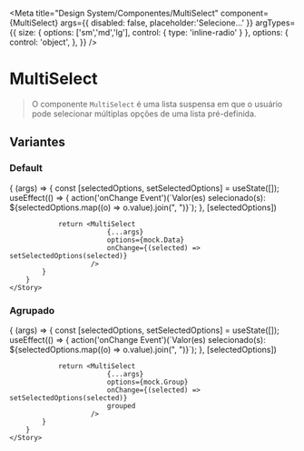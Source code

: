 
<Meta 
    title="Design System/Componentes/MultiSelect" 
    component={MultiSelect} 
    args={{
        disabled: false,
        placeholder:'Selecione...'
    }}
    argTypes={{
        size: { 
            options: ['sm','md','lg'],
            control: {
                type: 'inline-radio'
            }
        },
        options: { 
            control: 'object',
        },
    }}
/>

# MultiSelect

> O componente `MultiSelect` é uma lista suspensa em que o usuário pode selecionar múltiplas opções de uma lista pré-definida. 

## Variantes

### Default

<Canvas withToolbar>
    <Story name="Default">
        {
            (args) => {
                const [selectedOptions, setSelectedOptions] = useState([]);
                useEffect(() => {
                    action('onChange Event')(`Valor(es) selecionado(s): ${selectedOptions.map((o) => o.value).join(", ")}`);
                }, [selectedOptions])
                
                return <MultiSelect 
                            {...args}
                            options={mock.Data}
                            onChange={(selected) => setSelectedOptions(selected)}
                        />
            }
        }
    </Story>
</Canvas>

<ArgsTable story="Default" />

### Agrupado

<Canvas withToolbar>
    <Story 
        name="Group"
    >
        {
            (args) => {
                const [selectedOptions, setSelectedOptions] = useState([]);
                useEffect(() => {
                    action('onChange Event')(`Valor(es) selecionado(s): ${selectedOptions.map((o) => o.value).join(", ")}`);
                }, [selectedOptions])
                
                return <MultiSelect 
                            {...args}
                            options={mock.Group}
                            onChange={(selected) => setSelectedOptions(selected)}
                            grouped
                        />
            }
        }
    </Story>
</Canvas>

<ArgsTable story="Group" />
